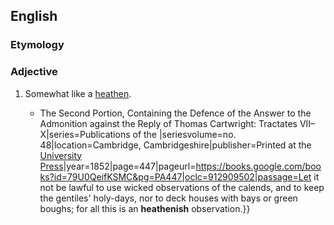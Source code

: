 ==English==

===Etymology===
{{suffix|en|heathen|ish}}

===Adjective===
{{en-adj}}

# Somewhat like a [[heathen]].
#* {{quote-book|en|author=John Whitgift|authorlink=John Whitgift|chapter=Of the Communion Book. Tract IX. The General Faults Examined wherewith the Public Service is Charged by [[w:Thomas Cartwright (theologian)|T[homas] C[artwright]]]|editor=John Ayre|title=The Works of John Whitgift, D.D., {{...|Master of Trinity College, Dean of Lincoln, &c. Afterwards Successively Bishop of Worcester and Archbishop of Canterbury.}} The Second Portion, Containing the Defence of the Answer to the Admonition against the Reply of Thomas Cartwright: Tractates VII–X|series=Publications of the {{w|Parker Society}}|seriesvolume=no. 48|location=Cambridge, Cambridgeshire|publisher=Printed at the [[w:Cambridge University Press|University Press]]|year=1852|page=447|pageurl=https://books.google.com/books?id=79U0QeifKSMC&pg=PA447|oclc=912909502|passage=Let it not be lawful to use wicked observations of the calends, and to keep the gentiles' holy-days, nor to deck houses with bays or green boughs; for all this is an '''heathenish''' observation.}}